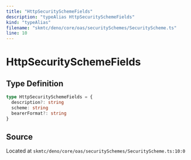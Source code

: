 ```yaml
---
title: "HttpSecuritySchemeFields"
description: "typeAlias HttpSecuritySchemeFields"
kind: "typeAlias"
filename: "skmtc/deno/core/oas/securitySchemes/SecurityScheme.ts"
line: 10
---
```


# HttpSecuritySchemeFields

## Type Definition

```typescript
type HttpSecuritySchemeFields = {
  description?: string
  scheme: string
  bearerFormat?: string
}
```

## Source

Located at `skmtc/deno/core/oas/securitySchemes/SecurityScheme.ts:10:0`

